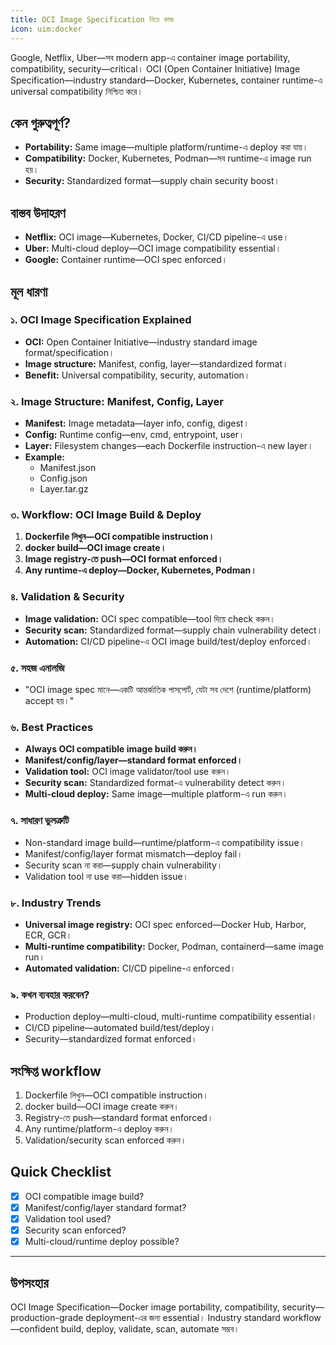 ```yaml
---
title: OCI Image Specification নিয়ে কাজ
icon: uim:docker
---
```


Google, Netflix, Uber—সব modern app-এ container image portability, compatibility, security—critical। OCI (Open Container Initiative) Image Specification—industry standard—Docker, Kubernetes, container runtime-এ universal compatibility নিশ্চিত করে।

## কেন গুরুত্বপূর্ণ?

- **Portability:** Same image—multiple platform/runtime-এ deploy করা যায়।
- **Compatibility:** Docker, Kubernetes, Podman—সব runtime-এ image run হয়।
- **Security:** Standardized format—supply chain security boost।

## বাস্তব উদাহরণ

- **Netflix:** OCI image—Kubernetes, Docker, CI/CD pipeline-এ use।
- **Uber:** Multi-cloud deploy—OCI image compatibility essential।
- **Google:** Container runtime—OCI spec enforced।

## মূল ধারণা

### ১. OCI Image Specification Explained

- **OCI:** Open Container Initiative—industry standard image format/specification।
- **Image structure:** Manifest, config, layer—standardized format।
- **Benefit:** Universal compatibility, security, automation।

### ২. Image Structure: Manifest, Config, Layer

- **Manifest:** Image metadata—layer info, config, digest।
- **Config:** Runtime config—env, cmd, entrypoint, user।
- **Layer:** Filesystem changes—each Dockerfile instruction-এ new layer।
- **Example:**
  - Manifest.json
  - Config.json
  - Layer.tar.gz

### ৩. Workflow: OCI Image Build & Deploy

1. **Dockerfile লিখুন—OCI compatible instruction।**
2. **docker build—OCI image create।**
3. **Image registry-তে push—OCI format enforced।**
4. **Any runtime-এ deploy—Docker, Kubernetes, Podman।**

### ৪. Validation & Security

- **Image validation:** OCI spec compatible—tool দিয়ে check করুন।
- **Security scan:** Standardized format—supply chain vulnerability detect।
- **Automation:** CI/CD pipeline-এ OCI image build/test/deploy enforced।

### ৫. সহজ এনালজি

- "OCI image spec মানে—একটি আন্তর্জাতিক পাসপোর্ট, যেটা সব দেশে (runtime/platform) accept হয়।"

### ৬. Best Practices

- **Always OCI compatible image build করুন।**
- **Manifest/config/layer—standard format enforced।**
- **Validation tool:** OCI image validator/tool use করুন।
- **Security scan:** Standardized format-এ vulnerability detect করুন।
- **Multi-cloud deploy:** Same image—multiple platform-এ run করুন।

### ৭. সাধারণ ভুলত্রুটি

- Non-standard image build—runtime/platform-এ compatibility issue।
- Manifest/config/layer format mismatch—deploy fail।
- Security scan না করা—supply chain vulnerability।
- Validation tool না use করা—hidden issue।

### ৮. Industry Trends

- **Universal image registry:** OCI spec enforced—Docker Hub, Harbor, ECR, GCR।
- **Multi-runtime compatibility:** Docker, Podman, containerd—same image run।
- **Automated validation:** CI/CD pipeline-এ enforced।

### ৯. কখন ব্যবহার করবেন?

- Production deploy—multi-cloud, multi-runtime compatibility essential।
- CI/CD pipeline—automated build/test/deploy।
- Security—standardized format enforced।

## সংক্ষিপ্ত workflow

1. Dockerfile লিখুন—OCI compatible instruction।
2. docker build—OCI image create করুন।
3. Registry-তে push—standard format enforced।
4. Any runtime/platform-এ deploy করুন।
5. Validation/security scan enforced করুন।

## Quick Checklist

- [x] OCI compatible image build?
- [x] Manifest/config/layer standard format?
- [x] Validation tool used?
- [x] Security scan enforced?
- [x] Multi-cloud/runtime deploy possible?

---

## উপসংহার

OCI Image Specification—Docker image portability, compatibility, security—production-grade deployment-এর জন্য essential। Industry standard workflow—confident build, deploy, validate, scan, automate সম্ভব।

